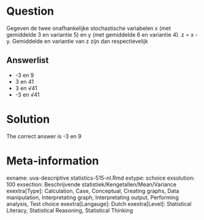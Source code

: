 Question
========

Gegeven de twee onafhankelijke stochastische variabelen x (met gemiddelde 3 en variantie 5) en y (met gemiddelde 6 en variantie 4). z = x - y. Gemiddelde en variantie van z zijn dan respectievelijk 

Answerlist
----------
* -3 en 9
* 3 en 41
* 3 en &#8730;41
* -3 en &#8730;41

Solution
========

The correct answer is  -3 en 9 

Meta-information
================
exname: uva-descriptive statistics-515-nl.Rmd 
extype: schoice 
exsolution: 100 
exsection: Beschrijvende statistiek/Kengetallen/Mean/Variance
exextra[Type]: Calculation, Case, Conceptual, Creating graphs, Data manipulation, Interpretating graph, Interpretating output, Performing analysis, Test choice 
exextra[Langauge]: Dutch 
exextra[Level]: Statistical Literacy, Statistical Reasoning, Statistical Thinking 

